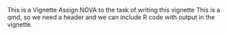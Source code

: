 This is a Vignette
Assign NOVA to the task of writing this vignette
This is a qmd, so we need a header and we can include R code with output in the vignette.
